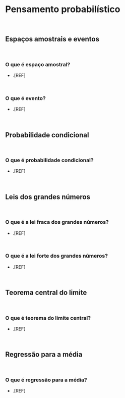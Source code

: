 # **Pensamento probabilístico** {#pensamento-probabilistico}

<br>

## Espaços amostrais e eventos {#espacos-eventos}

<br>

### O que é espaço amostral?

- .[REF]

<br>

### O que é evento?

- .[REF]

<br>

## Probabilidade condicional {#probabilidade-ciondicional}

<br>

### O que é probabilidade condicional?

- .[REF]

<br>

## Leis dos grandes números {#lei-grandes-numeros}

<br>

### O que é a lei fraca dos grandes números?

- .[REF]

<br>

### O que é a lei forte dos grandes números?

- .[REF]

<br>

## Teorema central do limite {#teorema-central-limite}

<br>

### O que é  teorema do limite central?

- .[REF]

<br>

## Regressão para a média {#regressao-media}

<br>

### O que é regressão para a média?

- .[REF]

<br>

